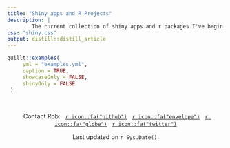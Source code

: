 ```yaml
---
title: "Shiny apps and R Projects"
description: |
        The current collection of shiny apps and r packages I've begin to accumulate
css: "shiny.css"
output: distill::distill_article
---
```


```r
quillt::examples(
     yml = "examples.yml",
     caption = TRUE,
     showcaseOnly = FALSE,
     shinyOnly = FALSE
 ) 
```

</br> 

<center>

Contact Rob: &nbsp; [`r icon::fa("github")`](https://github.com/rbcavanaugh){style="border:0px;"} &nbsp; [`r icon::fa("envelope")`](mailto:rob.cavanaugh@pitt.edu){style="border:0px;"} &nbsp; [`r icon::fa("globe")`](https://robcavanaugh.me){style="border:0px;"} &nbsp; [`r icon::fa("twitter")`](https://twitter.com/littlejohnsband){style="border:0px;"} 

Last updated on `r Sys.Date()`.

</center>